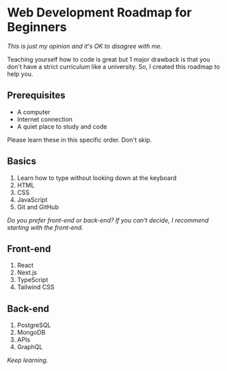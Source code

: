 
<Layout>

<title>Web Development Roadmap for Beginners</title>

# Web Development Roadmap for Beginners

_This is just my opinion and it's OK to disagree with me._

Teaching yourself how to code is great but 1 major drawback is that you don't have a strict curriculum like a university. So, I created this roadmap to help you.

## Prerequisites

- A computer
- Internet connection
- A quiet place to study and code

Please learn these in this specific order. Don't skip.

## Basics

1. Learn how to type without looking down at the keyboard
2. HTML
3. CSS
4. JavaScript
5. Git and GitHub

_Do you prefer front-end or back-end? If you can't decide, I recommend starting with the front-end._

## Front-end

1. React
2. Next.js
3. TypeScript
4. Tailwind CSS

## Back-end

1. PostgreSQL
2. MongoDB
3. APIs
4. GraphQL

_Keep learning._

</Layout>
